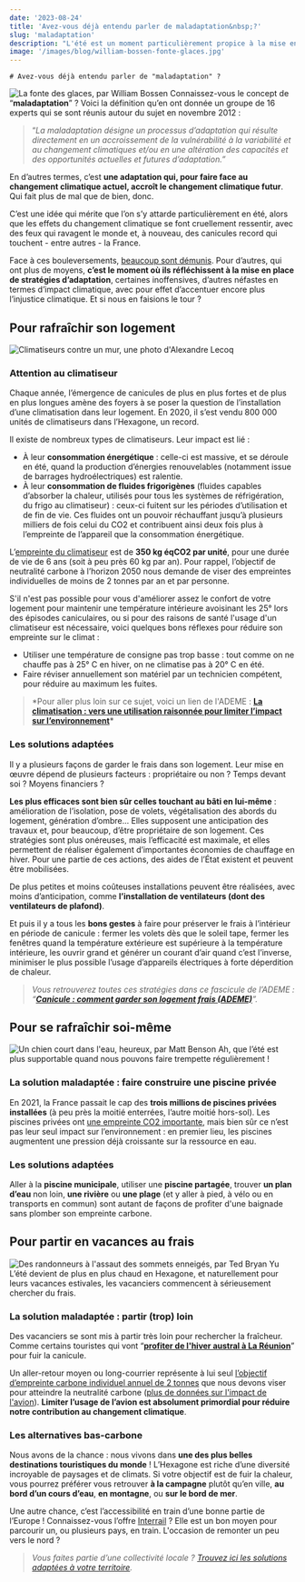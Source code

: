 ```yaml
---
date: '2023-08-24'
title: 'Avez-vous déjà entendu parler de maladaptation&nbsp;?'
slug: 'maladaptation'
description: "L'été est un moment particulièrement propice à la mise en place de stratégie d'adaptation face au changement climatique. Mais toutes ne sont pas inoffensives. "
image: '/images/blog/william-bossen-fonte-glaces.jpg'
---
```


    # Avez-vous déjà entendu parler de "maladaptation" ?

![La fonte des glaces, par William Bossen](/images/william-bossen-fonte-glaces.jpg)
Connaissez-vous le concept de “**maladaptation**” ? Voici la définition qu’en ont donnée un groupe de 16 experts qui se sont réunis autour du sujet en novembre 2012 :

> “_La maladaptation désigne un processus d’adaptation qui résulte directement en un accroissement de la vulnérabilité à la variabilité et au changement climatiques et/ou en une altération des capacités et des opportunités actuelles et futures d’adaptation.”_

En d’autres termes, c’est **une adaptation qui, pour faire face au changement climatique actuel, accroît le changement climatique futur**. Qui fait plus de mal que de bien, donc.

C’est une idée qui mérite que l’on s’y attarde particulièrement en été, alors que les effets du changement climatique se font cruellement ressentir, avec des feux qui ravagent le monde et, à nouveau, des canicules record qui touchent - entre autres - la France.

Face à ces bouleversements, [beaucoup sont démunis](https://www.novethic.fr/actualite/energie/transition-energetique/isr-rse/precarite-energetique-d-ete-plus-d-un-francais-sur-deux-souffre-des-vagues-de-chaleur-dans-son-logement-151613.html). Pour d’autres, qui ont plus de moyens, **c’est le moment où ils réfléchissent à la mise en place de stratégies d’adaptation**, certaines inoffensives, d’autres néfastes en termes d’impact climatique, avec pour effet d’accentuer encore plus l’injustice climatique. Et si nous en faisions le tour ?

## Pour rafraîchir son logement

![Climatiseurs contre un mur, une photo d'Alexandre Lecoq](/images/alexandre-lecocq-climatiseurs.jpg)

### Attention au climatiseur

Chaque année, l’émergence de canicules de plus en plus fortes et de plus en plus longues amène des foyers à se poser la question de l’installation d’une climatisation dans leur logement. En 2020, il s’est vendu 800 000 unités de climatiseurs dans l’Hexagone, un record.

Il existe de nombreux types de climatiseurs. Leur impact est lié :

- À leur **consommation énergétique** : celle-ci est massive, et se déroule en été, quand la production d’énergies renouvelables (notamment issue de barrages hydroélectriques) est ralentie.
- À leur **consommation de fluides frigorigènes** (fluides capables d’absorber la chaleur, utilisés pour tous les systèmes de réfrigération, du frigo au climatiseur) : ceux-ci fuitent sur les périodes d’utilisation et de fin de vie. Ces fluides ont un pouvoir réchauffant jusqu’à plusieurs milliers de fois celui du CO2 et contribuent ainsi deux fois plus à l’empreinte de l’appareil que la consommation énergétique.

L’[empreinte du climatiseur](https://impactco2.fr/electromenager/climatiseur) est de **350 kg éqCO2 par unité**, pour une durée de vie de 6 ans (soit à peu près 60 kg par an). Pour rappel, l’objectif de neutralité carbone à l’horizon 2050 nous demande de viser des empreintes individuelles de moins de 2 tonnes par an et par personne.

S'il n'est pas possible pour vous d'améliorer assez le confort de votre logement pour maintenir une température intérieure avoisinant les 25° lors des épisodes caniculaires, ou si pour des raisons de santé l'usage d'un climatiseur est nécessaire, voici quelques bons réflexes pour réduire son empreinte sur le climat :

- Utiliser une température de consigne pas trop basse : tout comme on ne chauffe pas à 25° C en hiver, on ne climatise pas à 20° C en été.
- Faire réviser annuellement son matériel par un technicien compétent, pour réduire au maximum les fuites.

> \*Pour aller plus loin sur ce sujet, voici un lien de l'ADEME : **[La climatisation : vers une utilisation raisonnée pour limiter l’impact sur l’environnement](https://presse.ademe.fr/2021/06/la-climatisation-vers-une-utilisation-raisonnee-pour-limiter-limpact-sur-lenvironnement.html)\***

### Les solutions adaptées

Il y a plusieurs façons de garder le frais dans son logement. Leur mise en œuvre dépend de plusieurs facteurs : propriétaire ou non ? Temps devant soi ? Moyens financiers ?

**Les plus efficaces sont bien sûr celles touchant au bâti en lui-même** : amélioration de l’isolation, pose de volets, végétalisation des abords du logement, génération d’ombre… Elles supposent une anticipation des travaux et, pour beaucoup, d’être propriétaire de son logement. Ces stratégies sont plus onéreuses, mais l’efficacité est maximale, et elles permettent de réaliser également d’importantes économies de chauffage en hiver. Pour une partie de ces actions, des aides de l’État existent et peuvent être mobilisées.

De plus petites et moins coûteuses installations peuvent être réalisées, avec moins d’anticipation, comme **l’installation de ventilateurs (dont des ventilateurs de plafond)**.

Et puis il y a tous les **bons gestes** à faire pour préserver le frais à l’intérieur en période de canicule : fermer les volets dès que le soleil tape, fermer les fenêtres quand la température extérieure est supérieure à la température intérieure, les ouvrir grand et générer un courant d’air quand c’est l’inverse, minimiser le plus possible l’usage d’appareils électriques à forte déperdition de chaleur.

> _Vous retrouverez toutes ces stratégies dans ce fascicule de l’ADEME : “[**Canicule : comment garder son logement frais (ADEME)**](https://agirpourlatransition.ademe.fr/particuliers/vacances-loisirs/ete/canicule-comment-garder-logement-frais)”._

## Pour se rafraîchir soi-même

![Un chien court dans l'eau, heureux, par Matt Benson](/images/matt-benson-chien-baignade.jpg)
Ah, que l’été est plus supportable quand nous pouvons faire trempette régulièrement !

### La solution maladaptée : faire construire une piscine privée

En 2021, la France passait le cap des **trois millions de piscines privées installées** (à peu près la moitié enterrées, l’autre moitié hors-sol). Les piscines privées ont [une empreinte CO2 importante](https://futur.eco/simulateur/piscine/empreinte), mais bien sûr ce n’est pas leur seul impact sur l’environnement : en premier lieu, les piscines augmentent une pression déjà croissante sur la ressource en eau.

### Les solutions adaptées

Aller à la **piscine municipale**, utiliser une **piscine partagée**, trouver **un plan d’eau** non loin, **une rivière** ou **une plage** (et y aller à pied, à vélo ou en transports en commun) sont autant de façons de profiter d'une baignade sans plomber son empreinte carbone.

## Pour partir en vacances au frais

![Des randonneurs à l'assaut des sommets enneigés, par Ted Bryan Yu](/images/ted-bryan-yu-montagnes.jpg)
L’été devient de plus en plus chaud en Hexagone, et naturellement pour leurs vacances estivales, les vacanciers commencent à sérieusement chercher du frais.

### La solution maladaptée : partir (trop) loin

Des vacanciers se sont mis à partir très loin pour rechercher la fraîcheur. Comme certains touristes qui vont “**[profiter de l'hiver austral à La Réunion](https://la1ere.francetvinfo.fr/reunion/saint-denis/fuir-la-canicule-dans-l-hexagone-vers-la-fraicheur-de-l-hiver-austral-a-la-reunion-le-bon-plan-pour-ces-touristes-1416179.html)**” pour fuir la canicule.

Un aller-retour moyen ou long-courrier représente à lui seul [l’objectif d’empreinte carbone individuel annuel de 2 tonnes](https://nosgestesclimat.fr/blog/budget) que nous devons viser pour atteindre la neutralité carbone ([plus de données sur l'impact de l'avion](https://impactco2.fr/transport/avion)). **Limiter l’usage de l’avion est absolument primordial pour réduire notre contribution au changement climatique**.

### Les alternatives bas-carbone

Nous avons de la chance : nous vivons dans **une des plus belles destinations touristiques du monde** ! L’Hexagone est riche d’une diversité incroyable de paysages et de climats. Si votre objectif est de fuir la chaleur, vous pourrez préférer vous retrouver **à la campagne** plutôt qu’en ville, **au bord d’un cours d’eau**, **en montagne**, ou **sur le bord de mer**.

Une autre chance, c’est l’accessibilité en train d’une bonne partie de l’Europe ! Connaissez-vous l’offre [Interrail](https://www.interrail.eu/fr) ? Elle est un bon moyen pour parcourir un, ou plusieurs pays, en train. L'occasion de remonter un peu vers le nord ?

> _Vous faites partie d’une collectivité locale ? [Trouvez ici les solutions adaptées à votre territoire](https://plusfraichemaville.fr/)._
